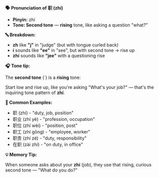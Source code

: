 **🗣️ Pronunciation of 职 (zhí)**

- **Pinyin:** zhí
- **Tone: Second tone** — **rising** tone, like asking a question "what?"

**🔤 Breakdown:**

- **zh** like **"j"** in "judge" (but with tongue curled back)
- **í** sounds like **"ee"** in "see", but with second tone → rise up
- **zhí** sounds like **"jee"** with a questioning rise

**🎧 Tone tip:**

The **second tone** (´) is a **rising** tone:

Start low and rise up, like you're asking "What's your job?" — that's the inquiring tone pattern of
**zhí**.

**📝 Common Examples:**

- 职 (zhí) - "duty, job, position"
- 职业 (zhí yè) - "profession, occupation"
- 职位 (zhí wèi) - "position, post"
- 职工 (zhí gōng) - "employee, worker"
- 职责 (zhí zé) - "duty, responsibility"
- 在职 (zài zhí) - "on duty, in office"

**💡 Memory Tip:**

When someone asks about your **zhí** (job), they use that rising, curious second tone — "What do you
do?"
